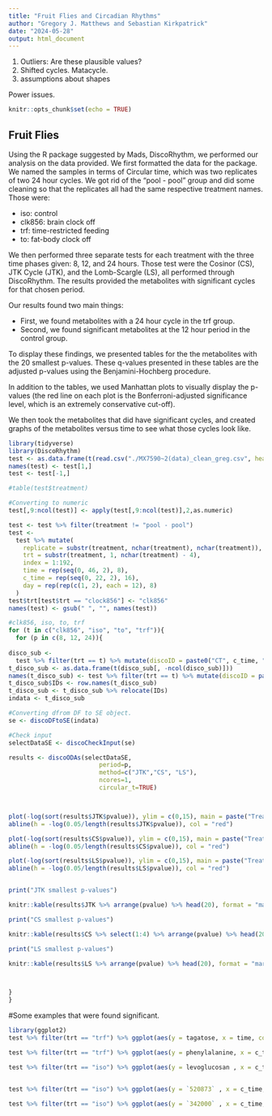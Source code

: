 ```yaml
---
title: "Fruit Flies and Circadian Rhythms"
author: "Gregory J. Matthews and Sebastian Kirkpatrick"
date: "2024-05-28"
output: html_document
---
```


1. Outliers: Are these plausible values? 
2. Shifted cycles. Matacycle.  
3. assumptions about shapes

Power issues. 


```r
knitr::opts_chunk$set(echo = TRUE)
```

## Fruit Flies 

Using the R package suggested by Mads, DiscoRhythm, we performed our analysis on the data provided. We first formatted the data for the package. We named the samples in terms of Circular time, which was two replicates of two 24 hour cycles. We got rid of the "pool - pool" group and did some cleaning so that the replicates all had the same respective treatment names. Those were:

- iso: control
- clk856: brain clock off
- trf: time-restricted feeding
- to: fat-body clock off

 
 We then performed three separate tests for each treatment with the three time phases given: 8, 12, and 24 hours. Those test were the Cosinor (CS), JTK Cycle (JTK), and the Lomb-Scargle (LS), all performed through DiscoRhythm. The results provided the metabolites with significant cycles for that chosen period. 
 
Our results found two main things: 

- First, we found metabolites with a 24 hour cycle in the trf group. 
- Second, we found significant metabolites at the 12 hour period in the control group. 

To display these findings, we presented tables for the the metabolites with the 20 smallest p-values.  These q-values presented in these tables are the adjusted p-values using the Benjamini-Hochberg procedure. 

In addition to the tables, we used Manhattan plots to visually display the p-values (the red line on each plot is the Bonferroni-adjusted significance level, which is an extremely conservative cut-off).  

We then took the metabolites that did have significant cycles, and created graphs of the metabolites versus time to see what those cycles look like. 

```r
library(tidyverse)
library(DiscoRhythm)
test <- as.data.frame(t(read.csv("./MX7590~2(data)_clean_greg.csv", header = FALSE)))
names(test) <- test[1,]
test <- test[-1,]

#table(test$treatment)

#Converting to numeric
test[,9:ncol(test)] <- apply(test[,9:ncol(test)],2,as.numeric)

test <- test %>% filter(treatment != "pool - pool")
test <- 
  test %>% mutate(
    replicate = substr(treatment, nchar(treatment), nchar(treatment)),
    trt = substr(treatment, 1, nchar(treatment) - 4),
    index = 1:192,
    time = rep(seq(0, 46, 2), 8),
    c_time = rep(seq(0, 22, 2), 16),
    day = rep(rep(c(1, 2), each = 12), 8)
  )
test$trt[test$trt == "clock856"] <- "clk856"
names(test) <- gsub(" ", "", names(test))

```


```r
#clk856, iso, to, trf
for (t in c("clk856", "iso", "to", "trf")){
  for (p in c(8, 12, 24)){
    
disco_sub <-
  test %>% filter(trt == t) %>% mutate(discoID = paste0("CT", c_time, "_", index, "_", replicate)) %>% select(c(9:584, 590))
t_disco_sub <- as.data.frame(t(disco_sub[, -ncol(disco_sub)]))
names(t_disco_sub) <- test %>% filter(trt == t) %>% mutate(discoID = paste0("CT", c_time, "_", index, "_", replicate)) %>% pull(discoID)
t_disco_sub$IDs <- row.names(t_disco_sub)
t_disco_sub <- t_disco_sub %>% relocate(IDs)
indata <- t_disco_sub

#Converting dfrom DF to SE object.
se <- discoDFtoSE(indata)

#Check input 
selectDataSE <- discoCheckInput(se)

results <- discoODAs(selectDataSE,
                         period=p,
                         method=c("JTK","CS", "LS"),
                         ncores=1,
                         circular_t=TRUE)



plot(-log(sort(results$JTK$pvalue)), ylim = c(0,15), main = paste("Treatment:  ",t," - Period: ", p, " - Test: JTK"), ylab = "-log(p-value)")
abline(h = -log(0.05/length(results$JTK$pvalue)), col = "red")

plot(-log(sort(results$CS$pvalue)), ylim = c(0,15), main = paste("Treatment:  ",t," - Period: ", p, " - Test: CS"), ylab = "-log(p-value)")
abline(h = -log(0.05/length(results$CS$pvalue)), col = "red")

plot(-log(sort(results$LS$pvalue)), ylim = c(0,15), main = paste("Treatment:  ",t," - Period: ", p, " - Test: LS"), ylab = "-log(p-value)")
abline(h = -log(0.05/length(results$LS$pvalue)), col = "red")


print("JTK smallest p-values")

knitr::kable(results$JTK %>% arrange(pvalue) %>% head(20), format = "markdown") %>% print()

print("CS smallest p-values")

knitr::kable(results$CS %>% select(1:4) %>% arrange(pvalue) %>% head(20), format = "markdown") %>% print()

print("LS smallest p-values")

knitr::kable(results$LS %>% arrange(pvalue) %>% head(20), format = "markdown") %>% print()



}
}
```

#Some examples that were found significant.  

```r
library(ggplot2)
test %>% filter(trt == "trf") %>% ggplot(aes(y = tagatose, x = time, color = replicate)) + geom_point() + geom_smooth() + ggtitle("trf")

test %>% filter(trt == "trf") %>% ggplot(aes(y = phenylalanine, x = c_time, color = replicate)) + geom_point() + geom_smooth() + ggtitle("trf")
```

```r
test %>% filter(trt == "iso") %>% ggplot(aes(y = levoglucosan , x = c_time, color = replicate)) + geom_point() + geom_smooth() + ggtitle("iso")


test %>% filter(trt == "iso") %>% ggplot(aes(y = `520873` , x = c_time, color = replicate)) + geom_point() + geom_smooth() + ggtitle("iso")

test %>% filter(trt == "iso") %>% ggplot(aes(y = `342000` , x = c_time, color = replicate)) + geom_point() + geom_smooth() + ggtitle("iso")


```



